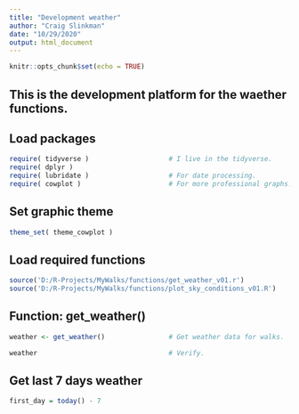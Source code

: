 ```yaml
---
title: "Development weather"
author: "Craig Slinkman"
date: "10/29/2020"
output: html_document
---
```


```r
knitr::opts_chunk$set(echo = TRUE)
```

## This is the development platform for the waether functions.

## Load packages

```r
require( tidyverse )                    # I live in the tidyverse.
require( dplyr )
require( lubridate )                    # For date processing.
require( cowplot )                      # For more professional graphs.
```

## Set graphic theme

```r
theme_set( theme_cowplot )
```



## Load required functions

```r
source('D:/R-Projects/MyWalks/functions/get_weather_v01.r')
source('D:/R-Projects/MyWalks/functions/plot_sky_conditions_v01.R')
```

## Function: get_weather()

```r
weather <- get_weather()                # Get weather data for walks.

weather                                 # Verify.
```

## Get last 7 days weather

```r
first_day = today() - 7

```













